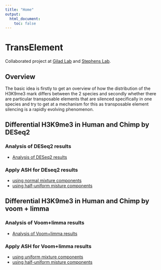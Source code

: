 ```yaml
---
title: "Home"
output:
  html_document:
    toc: false
---
```


# TransElement

Collaborated project at [Gilad Lab](http://giladlab.uchicago.edu/) and [Stephens Lab](http://stephenslab.uchicago.edu/).

## Overview

The basic idea is firstly to get an overview of how the distribution of the H3K9me3 mark differs between the 2 species and secondly whether there are particular transposable elements that are silenced specifically in one species and try to get at a mechanism for this as transposable element silencing is a rapidly evolving phenomenon.

## Differential H3K9me3 in Human and Chimp by DESeq2

### Analysis of DESeq2 results
  * [Analysis of DESeq2 results](deseq2_raw.html) 

### Apply ASH for DEseq2 results
  * [using normal mixture components](ash_deseq2_normal.html)
  * [using half-uniform misture components](ash_deseq2_halfuniform.html)

## Differential H3K9me3 in Human and Chimp by voom + limma

### Analysis of Voom+limma results
  * [Analysis of Voom+limma results](VL_raw.html) 

### Apply ASH for Voom+limma results
* [using uniform mixture components](ash_VL_uniform.html)
* [using half-uniform misture components](ash_VL_halfuniform.html)
